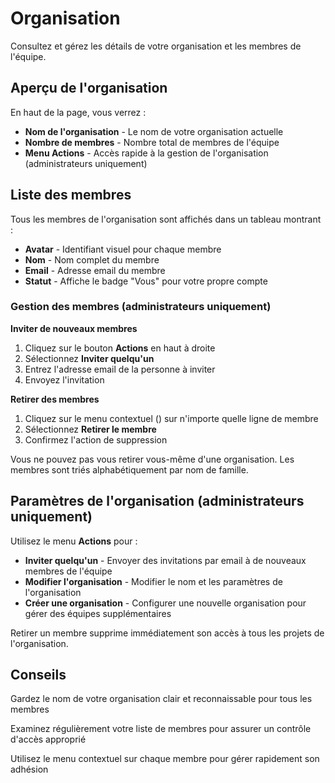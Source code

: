# Organisation

Consultez et gérez les détails de votre organisation et les membres de l'équipe.

## Aperçu de l'organisation

En haut de la page, vous verrez :
- **Nom de l'organisation** - Le nom de votre organisation actuelle
- **Nombre de membres** - Nombre total de membres de l'équipe
- **Menu Actions** - Accès rapide à la gestion de l'organisation (administrateurs uniquement)

## Liste des membres

Tous les membres de l'organisation sont affichés dans un tableau montrant :
- **Avatar** - Identifiant visuel pour chaque membre
- **Nom** - Nom complet du membre
- **Email** - Adresse email du membre
- **Statut** - Affiche le badge "Vous" pour votre propre compte

### Gestion des membres (administrateurs uniquement)

**Inviter de nouveaux membres**
1. Cliquez sur le bouton **Actions** en haut à droite
2. Sélectionnez **Inviter quelqu'un**
3. Entrez l'adresse email de la personne à inviter
4. Envoyez l'invitation

**Retirer des membres**
1. Cliquez sur le menu contextuel (<Icon name="EllipsisVertical" />) sur n'importe quelle ligne de membre
2. Sélectionnez **Retirer le membre**
3. Confirmez l'action de suppression

<Note>Vous ne pouvez pas vous retirer vous-même d'une organisation. Les membres sont triés alphabétiquement par nom de famille.</Note>

## Paramètres de l'organisation (administrateurs uniquement)

Utilisez le menu **Actions** pour :
- **Inviter quelqu'un** - Envoyer des invitations par email à de nouveaux membres de l'équipe
- **Modifier l'organisation** - Modifier le nom et les paramètres de l'organisation
- **Créer une organisation** - Configurer une nouvelle organisation pour gérer des équipes supplémentaires

<Warning>Retirer un membre supprime immédiatement son accès à tous les projets de l'organisation.</Warning>

## Conseils

<Tip>Gardez le nom de votre organisation clair et reconnaissable pour tous les membres</Tip>

<Tip>Examinez régulièrement votre liste de membres pour assurer un contrôle d'accès approprié</Tip>

<Tip>Utilisez le menu contextuel sur chaque membre pour gérer rapidement son adhésion</Tip>

